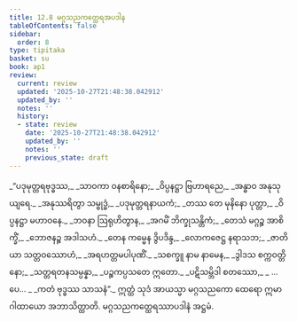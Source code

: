 ```yaml
---
title: 12.8 မဂ္ဂသညကတ္ထေရအပဒါန
tableOfContents: false
sidebar:
  order: 8
type: tipitaka
basket: su
book: ap1
review:
  current: review
  updated: '2025-10-27T21:48:38.042912'
  updated_by: ''
  notes: ''
  history:
  - state: review
    date: '2025-10-27T21:48:38.042912'
    updated_by: ''
    notes: ''
    previous_state: draft
---
```



<ReviewStatus review={frontmatter.review} showDetails={true} />

<HypothesisAnnotation frontmatter={frontmatter} />

<DynamicBreadcrumb />

<Division number="66" book="ap1" e="ch" v="20" p="167">

<Paragraph number="2020" type="verses" book="ap1">
_“ပဒုမုတ္တရဗုဒ္ဓဿ,_  
_သာဝကာ ဝနစာရိနော;_  
_ဝိပ္ပနဋ္ဌာ ဗြဟာရညေ,_  
_အန္ဓာဝ အနုသုယျရေ._  

</Paragraph>

</Division>
<Division number="67" book="ap1" e="ch" v="20" p="167">

<Paragraph number="2021" type="verses" book="ap1">
_အနုဿရိတွာ သမ္ဗုဒ္ဓံ,_  
_ပဒုမုတ္တရနာယကံ;_  
_တဿ တေ မုနိနော ပုတ္တာ,_  
_ဝိပ္ပနဋ္ဌာ မဟာဝနေ._  

</Paragraph>

</Division>
<Division number="68" book="ap1" e="ch" v="20" p="167">

<Paragraph number="2022" type="verses" book="ap1">
_ဘဝနာ ဩရုဟိတွာန,_  
_အဂမိံ ဘိက္ခုသန္တိကံ;_  
_တေသံ မဂ္ဂဉ္စ အာစိက္ခိံ,_  
_ဘောဇနဉ္စ အဒါသဟံ._  

</Paragraph>

</Division>
<Division number="69" book="ap1" e="ch" v="20" p="167">

<Paragraph number="2023" type="verses" book="ap1">
_တေန ကမ္မေန ဒွိပဒိန္ဒ,_  
_လောကဇေဋ္ဌ နရာသဘ;_  
_ဇာတိယာ သတ္တဝဿောဟံ,_  
_အရဟတ္တမပါပုဏိံ._  

</Paragraph>

</Division>
<Division number="70" book="ap1" e="ch" v="20" p="167">

<Paragraph number="2024" type="verses" book="ap1">
_သစက္ခူ နာမ နာမေန,_  
_ဒွါဒသ စက္ကဝတ္တိနော;_  
_သတ္တရတနသမ္ပန္နာ,_  
_ပဉ္စကပ္ပသတေ ဣတော._  

</Paragraph>

</Division>
<Division number="71" book="ap1" e="ch" v="20" p="167">

<Paragraph number="2025" type="verses" book="ap1">
_ပဋိသမ္ဘိဒါ စတဿော,_  
_ …ပေ… _  
_ကတံ ဗုဒ္ဓဿ သာသနံ”._  

</Paragraph>

<Paragraph number="2026" book="ap1">
ဣတ္ထံ သုဒံ အာယသ္မာ မဂ္ဂသညကော ထေရော ဣမာ ဂါထာယော အဘာသိတ္ထာတိ.

</Paragraph>
</Division>

<Paragraph number="2027" type="center" book="ap1">
မဂ္ဂသညကတ္ထေရဿာပဒါနံ အဋ္ဌမံ.
</Paragraph>